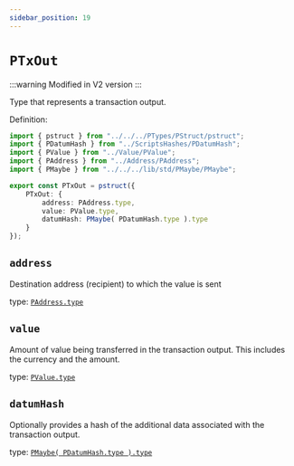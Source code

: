 ```yaml
---
sidebar_position: 19
---
```


# `PTxOut`


:::warning
Modified in V2 version
:::


Type that represents a transaction output.

Definition:

```ts
import { pstruct } from "../../../PTypes/PStruct/pstruct";
import { PDatumHash } from "../ScriptsHashes/PDatumHash";
import { PValue } from "../Value/PValue";
import { PAddress } from "../Address/PAddress";
import { PMaybe } from "../../../lib/std/PMaybe/PMaybe";

export const PTxOut = pstruct({
    PTxOut: {
        address: PAddress.type,
        value: PValue.type,
        datumHash: PMaybe( PDatumHash.type ).type
    }
});
```

## `address`

Destination address (recipient) to which the value is sent

type: [`PAddress.type`](./PAddress)

## `value`

Amount of value being transferred in the transaction output. This includes the currency and the amount.

type: [`PValue.type`](./PValue)

## `datumHash`

Optionally provides a hash of the additional data associated with the transaction output.

type: [`PMaybe( PDatumHash.type ).type`](.PDatumHash)

